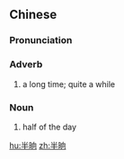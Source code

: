 ==Chinese==
{{zh-forms}}

===Pronunciation===
{{zh-pron
|m=bànshǎng
|c=bun3 hoeng2
|cat=adv,n
}}

===Adverb===
{{zh-adv}}

# a long time; quite a while

===Noun===
{{zh-noun}}

# {{lb|zh|regional}} half of the day

[[hu:半晌]]
[[zh:半晌]]
